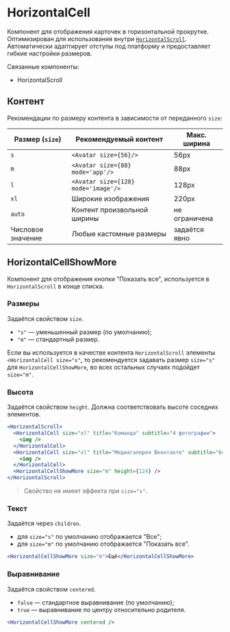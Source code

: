 <Overview>

# HorizontalCell

Компонент для отображения карточек в горизонтальной прокрутке. Оптимизирован для использования внутри [`HorizontalScroll`](#!/HorizontalScroll).
Автоматически адаптирует отступы под платформу и предоставляет гибкие настройки размеров.

Связанные компоненты:

- HorizontalScroll

</Overview>

## Контент

Рекомендации по размеру контента в зависимости от переданного `size`:

| Размер (`size`)   | Рекомендуемый контент               | Макс. ширина  |
| ----------------- | ----------------------------------- | ------------- |
| `s`               | `<Avatar size={56}/>`               | 56px          |
| `m`               | `<Avatar size={88} mode='app'/>`    | 88px          |
| `l`               | `<Avatar size={128} mode='image'/>` | 128px         |
| `xl`              | Широкие изображения                 | 220px         |
| `auto`            | Контент произвольной ширины         | не ограничена |
| Числовое значение | Любые кастомные размеры             | задаётся явно |

## HorizontalCellShowMore

Компонент для отображения кнопки "Показать все", используется в `HorizontalScroll` в конце списка.

### Размеры

Задаётся свойством `size`.

- `"s"` — уменьшенный размер (по умолчанию);
- `"m"` — стандартный размер.

Если вы используется в качестве контента `HorizontalScroll` элементы `<HorizontalCell size="s"`,
то рекомендуется задавать размер `size="s"` для `HorizontalCellShowMore`, во всех остальных случаях подойдет `size="m"`.

### Высота

Задаётся свойством `height`. Должна соответствовать высоте соседних элементов.

```jsx
<HorizontalScroll>
  <HorizontalCell size="xl" title="Команда" subtitle="4 фотографии">
    <img />
  </HorizontalCell>
  <HorizontalCell size="xl" title="Медиагалерея Вконтакте" subtitle="64 фотографии">
    <img />
  </HorizontalCell>
  <HorizontalCellShowMore size="m" height={124} />
</HorizontalScroll>
```

> Свойство не имеет эффекта при `size="s"`.

### Текст

Задаётся через `children`.

- для `size="s"` по умолчанию отображается "Все";
- для `size="m"` по умолчанию отображается "Показать все".

```jsx
<HorizontalCellShowMore size="m">Ещё</HorizontalCellShowMore>
```

### Выравнивание

Задаётся свойством `centered`.

- `false` — стандартное выравнивание (по умолчанию);
- `true` — выравнивание по центру относительно родителя.

```jsx
<HorizontalCellShowMore centered />
```
